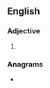 ==English==

===Adjective===
{{head|en|adjective comparative form}}

# {{en-comparative of|severe}}

===Anagrams===
* {{anagrams|en|Reserve|Reveres|reserve|reveres|reverse|veerers}}